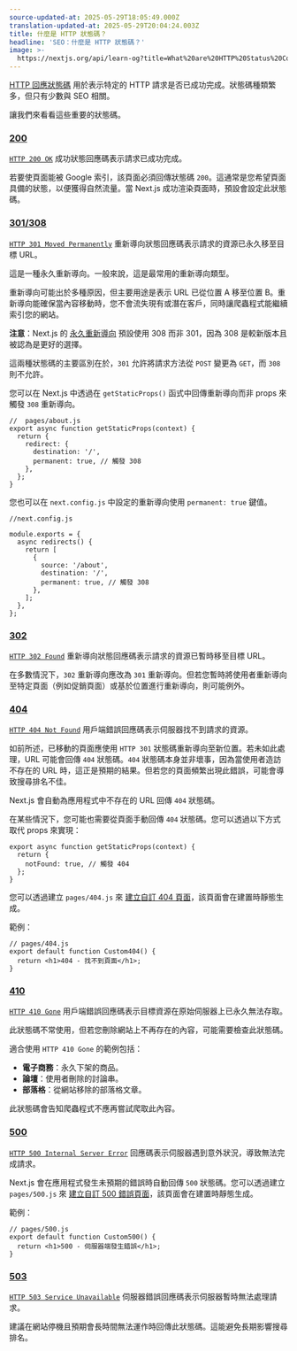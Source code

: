 ```yaml
---
source-updated-at: 2025-05-29T18:05:49.000Z
translation-updated-at: 2025-05-29T20:04:24.003Z
title: 什麼是 HTTP 狀態碼？
headline: 'SEO：什麼是 HTTP 狀態碼？'
image: >-
  https://nextjs.org/api/learn-og?title=What%20are%20HTTP%20Status%20Codes?&amp;chapter=5
---
```


[HTTP 回應狀態碼](https://developer.mozilla.org/docs/Web/HTTP/Status) 用於表示特定的 HTTP 請求是否已成功完成。狀態碼種類繁多，但只有少數與 SEO 相關。

讓我們來看看這些重要的狀態碼。

### [200](#200)

[`HTTP 200 OK`](https://developer.mozilla.org/docs/Web/HTTP/Status/200) 成功狀態回應碼表示請求已成功完成。

若要使頁面能被 Google 索引，該頁面必須回傳狀態碼 `200`。這通常是您希望頁面具備的狀態，以便獲得自然流量。當 Next.js 成功渲染頁面時，預設會設定此狀態碼。

### [301/308](#301308)

[`HTTP 301 Moved Permanently`](https://developer.mozilla.org/docs/Web/HTTP/Status/301) 重新導向狀態回應碼表示請求的資源已永久移至目標 URL。

這是一種永久重新導向。一般來說，這是最常用的重新導向類型。

重新導向可能出於多種原因，但主要用途是表示 URL 已從位置 A 移至位置 B。重新導向能確保當內容移動時，您不會流失現有或潛在客戶，同時讓爬蟲程式能繼續索引您的網站。

**注意**：Next.js 的 [永久重新導向](/docs/api-reference/next.config.js/redirects) 預設使用 308 而非 301，因為 308 是較新版本且被認為是更好的選擇。

這兩種狀態碼的主要區別在於，`301` 允許將請求方法從 `POST` 變更為 `GET`，而 `308` 則不允許。

您可以在 Next.js 中透過在 `getStaticProps()` 函式中回傳重新導向而非 props 來觸發 `308` 重新導向。

```
//  pages/about.js
export async function getStaticProps(context) {
  return {
    redirect: {
      destination: '/',
      permanent: true, // 觸發 308
    },
  };
}
```

您也可以在 `next.config.js` 中設定的重新導向使用 `permanent: true` 鍵值。

```
//next.config.js
 
module.exports = {
  async redirects() {
    return [
      {
        source: '/about',
        destination: '/',
        permanent: true, // 觸發 308
      },
    ];
  },
};
```

### [302](#302)

[`HTTP 302 Found`](https://developer.mozilla.org/docs/Web/HTTP/Status/302) 重新導向狀態回應碼表示請求的資源已暫時移至目標 URL。

在多數情況下，`302` 重新導向應改為 `301` 重新導向。但若您暫時將使用者重新導向至特定頁面（例如促銷頁面）或基於位置進行重新導向，則可能例外。

### [404](#404)

[`HTTP 404 Not Found`](https://developer.mozilla.org/docs/Web/HTTP/Status/404) 用戶端錯誤回應碼表示伺服器找不到請求的資源。

如前所述，已移動的頁面應使用 `HTTP 301` 狀態碼重新導向至新位置。若未如此處理，URL 可能會回傳 `404` 狀態碼。`404` 狀態碼本身並非壞事，因為當使用者造訪不存在的 URL 時，這正是預期的結果。但若您的頁面頻繁出現此錯誤，可能會導致搜尋排名不佳。

Next.js 會自動為應用程式中不存在的 URL 回傳 `404` 狀態碼。

在某些情況下，您可能也需要從頁面手動回傳 `404` 狀態碼。您可以透過以下方式取代 props 來實現：

```
export async function getStaticProps(context) {
  return {
    notFound: true, // 觸發 404
  };
}
```

您可以透過建立 `pages/404.js` 來 [建立自訂 404 頁面](/docs/advanced-features/custom-error-page#404-page)，該頁面會在建置時靜態生成。

範例：

```
// pages/404.js
export default function Custom404() {
  return <h1>404 - 找不到頁面</h1>;
}
```

### [410](#410)

[`HTTP 410 Gone`](https://developer.mozilla.org/docs/Web/HTTP/Status/410) 用戶端錯誤回應碼表示目標資源在原始伺服器上已永久無法存取。

此狀態碼不常使用，但若您刪除網站上不再存在的內容，可能需要檢查此狀態碼。

適合使用 `HTTP 410 Gone` 的範例包括：

*   **電子商務**：永久下架的商品。
*   **論壇**：使用者刪除的討論串。
*   **部落格**：從網站移除的部落格文章。

此狀態碼會告知爬蟲程式不應再嘗試爬取此內容。

### [500](#500)

[`HTTP 500 Internal Server Error`](https://developer.mozilla.org/docs/Web/HTTP/Status/500) 回應碼表示伺服器遇到意外狀況，導致無法完成請求。

Next.js 會在應用程式發生未預期的錯誤時自動回傳 `500` 狀態碼。您可以透過建立 `pages/500.js` 來 [建立自訂 500 錯誤頁面](/docs/advanced-features/custom-error-page#500-page)，該頁面會在建置時靜態生成。

範例：

```
// pages/500.js
export default function Custom500() {
  return <h1>500 - 伺服器端發生錯誤</h1>;
}
```

### [503](#503)

[`HTTP 503 Service Unavailable`](https://developer.mozilla.org/docs/Web/HTTP/Status/503) 伺服器錯誤回應碼表示伺服器暫時無法處理請求。

建議在網站停機且預期會長時間無法運作時回傳此狀態碼。這能避免長期影響搜尋排名。